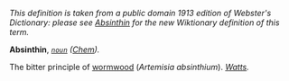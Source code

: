 ''This definition is taken from a public domain 1913 edition of Webster's Dictionary: please see [[Absinthin]] for the new Wiktionary definition of this term.''

'''Absinthin''', ''<code>[[noun (part of speech)|noun]]</code>'' ''([[Chem (subject)|Chem]]).''

The bitter principle of [[wormwood]] (''Artemisia absinthium''). ''[[Watts (source)|Watts]].''